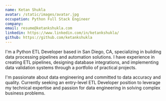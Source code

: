 ```yaml
---
name: Ketan Shukla
avatar: /static/images/avatar.jpg
occupation: Python Full Stack Engineer
company:
email: resume@ketankshukla.com
linkedin: https://www.linkedin.com/in/ketankshukla/
github: https://github.com/ketankshukla
---
```


I'm a Python ETL Developer based in San Diego, CA, specializing in building data processing pipelines and automation solutions. I have experience in creating ETL pipelines, designing database integrations, and implementing data validation systems through a portfolio of practical projects.

I'm passionate about data engineering and committed to data accuracy and quality. Currently seeking an entry-level ETL Developer position to leverage my technical expertise and passion for data engineering in solving complex business problems.
